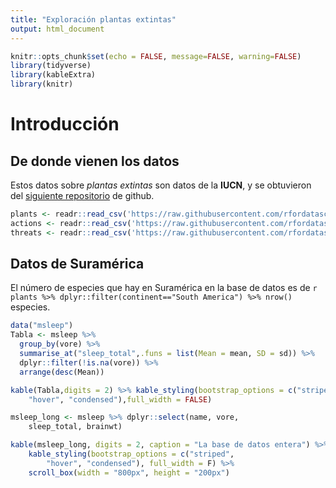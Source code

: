 ```yaml
---
title: "Exploración plantas extintas"
output: html_document
---
```


```r
knitr::opts_chunk$set(echo = FALSE, message=FALSE, warning=FALSE)
library(tidyverse)
library(kableExtra)
library(knitr)
```

# Introducción

## De donde vienen los datos

Estos datos sobre *plantas extintas* son datos de la **IUCN**, y se obtuvieron del [siguiente repositorio](https://github.com/rfordatascience/tidytuesday) de github.

```r
plants <- readr::read_csv('https://raw.githubusercontent.com/rfordatascience/tidytuesday/master/data/2020/2020-08-18/plants.csv')
actions <- readr::read_csv('https://raw.githubusercontent.com/rfordatascience/tidytuesday/master/data/2020/2020-08-18/actions.csv')
threats <- readr::read_csv('https://raw.githubusercontent.com/rfordatascience/tidytuesday/master/data/2020/2020-08-18/threats.csv')
```

## Datos de Suramérica

El número de especies que hay en Suramérica en la base de datos es de `r plants %>% dplyr::filter(continent=="South America") %>% nrow()` especies.

```r
data("msleep")
Tabla <- msleep %>% 
  group_by(vore) %>% 
  summarise_at("sleep_total",.funs = list(Mean = mean, SD = sd)) %>%
  dplyr::filter(!is.na(vore)) %>% 
  arrange(desc(Mean))

kable(Tabla,digits = 2) %>% kable_styling(bootstrap_options = c("striped", 
    "hover", "condensed"),full_width = FALSE)
```

```r
msleep_long <- msleep %>% dplyr::select(name, vore, 
    sleep_total, brainwt)

kable(msleep_long, digits = 2, caption = "La base de datos entera") %>% 
    kable_styling(bootstrap_options = c("striped", 
        "hover", "condensed"), full_width = F) %>% 
    scroll_box(width = "800px", height = "200px")
```




